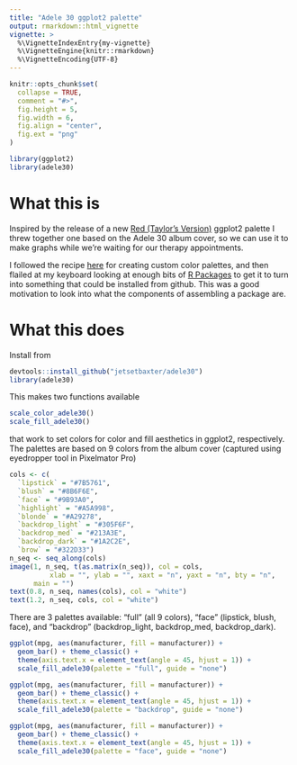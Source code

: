 ```yaml
---
title: "Adele 30 ggplot2 palette"
output: rmarkdown::html_vignette
vignette: >
  %\VignetteIndexEntry{my-vignette}
  %\VignetteEngine{knitr::rmarkdown}
  %\VignetteEncoding{UTF-8}
---
```


```r
knitr::opts_chunk$set(
  collapse = TRUE,
  comment = "#>",
  fig.height = 5,
  fig.width = 6,
  fig.align = "center",
  fig.ext = "png"
)
```

```r
library(ggplot2)
library(adele30)
```

# What this is

Inspired by the release of a new [Red (Taylor's Version)](https://github.com/asteves/tayloRswift) ggplot2 palette I threw together one based on the Adele 30 album cover, so we can use it to make graphs while we're waiting for our therapy appointments.

I followed the recipe [here](https://drsimonj.svbtle.com/creating-corporate-colour-palettes-for-ggplot2) for creating custom color palettes, and then flailed at my keyboard looking at enough bits of [R Packages](https://r-pkgs.org/index.html) to get it to turn into something that could be installed from github. This was a good motivation to look into what the components of assembling a package are.

# What this does

Install from 

```r
devtools::install_github("jetsetbaxter/adele30")
library(adele30)
```

This makes two functions available

```r
scale_color_adele30()
scale_fill_adele30()
```

that work to set colors for color and fill aesthetics in ggplot2, respectively. The palettes are based on 9 colors from the album cover (captured using eyedropper tool in Pixelmator Pro)

```r
cols <- c(
  `lipstick` = "#7B5761",
  `blush` = "#8B6F6E",
  `face` = "#9B93A0",
  `highlight` = "#A5A998",
  `blonde` = "#A29278",
  `backdrop_light` = "#305F6F",
  `backdrop_med` = "#213A3E",
  `backdrop_dark` = "#1A2C2E",
  `brow` = "#322D33")
n_seq <- seq_along(cols)
image(1, n_seq, t(as.matrix(n_seq)), col = cols,
          xlab = "", ylab = "", xaxt = "n", yaxt = "n", bty = "n",
      main = "")
text(0.8, n_seq, names(cols), col = "white")
text(1.2, n_seq, cols, col = "white")
```

There are 3 palettes available: "full" (all 9 colors), "face" (lipstick, blush, face), and "backdrop" (backdrop_light, backdrop_med, backdrop_dark). 

```r
ggplot(mpg, aes(manufacturer, fill = manufacturer)) +
  geom_bar() + theme_classic() +
  theme(axis.text.x = element_text(angle = 45, hjust = 1)) +
  scale_fill_adele30(palette = "full", guide = "none")
```

```r
ggplot(mpg, aes(manufacturer, fill = manufacturer)) +
  geom_bar() + theme_classic() +
  theme(axis.text.x = element_text(angle = 45, hjust = 1)) +
  scale_fill_adele30(palette = "backdrop", guide = "none")
```

```r
ggplot(mpg, aes(manufacturer, fill = manufacturer)) +
  geom_bar() + theme_classic() +
  theme(axis.text.x = element_text(angle = 45, hjust = 1)) +
  scale_fill_adele30(palette = "face", guide = "none")
```
